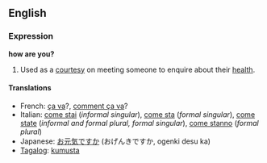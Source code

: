 ==English==
===Expression===
'''how are you?'''

#Used as a [[courtesy]] on meeting someone to enquire about their [[health]].

====Translations====
*French: [[ça va]]?, [[comment ça va]]?
*Italian: [[come stai]] (''informal singular''), [[come sta]] (''formal singular''), [[come state]] (''informal and formal plural, formal singular''), [[come stanno]] (''formal plural'')
*Japanese: [[お元気ですか]] (おげんきですか, ogenki desu ka)
*[[Tagalog]]: [[kumusta]]